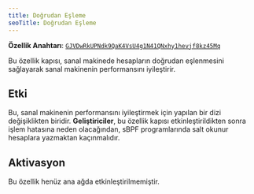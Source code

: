 ```yaml
---
title: Doğrudan Eşleme
seoTitle: Doğrudan Eşleme
---
```


**Özellik Anahtarı**:
[`GJVDwRkUPNdk9QaK4VsU4g1N41QNxhy1hevjf8kz45Mq`](https://explorer.solana.com/address/GJVDwRkUPNdk9QaK4VsU4g1N41QNxhy1hevjf8kz45Mq)

Bu özellik kapısı, sanal makinede hesapların doğrudan eşlenmesini sağlayarak
sanal makinenin performansını iyileştirir.

## Etki

Bu, sanal makinenin performansını iyileştirmek için yapılan bir dizi
değişiklikten biridir. **Geliştiriciler**, bu özellik kapısı etkinleştirildikten
sonra işlem hatasına neden olacağından, sBPF programlarında salt okunur
hesaplara yazmaktan kaçınmalıdır.

## Aktivasyon

Bu özellik henüz ana ağda etkinleştirilmemiştir.
